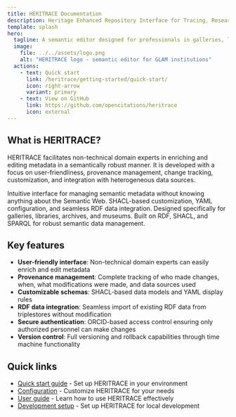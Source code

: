 ```yaml
---
title: HERITRACE Documentation
description: Heritage Enhanced Repository Interface for Tracing, Research, Archival Curation, and Engagement
template: splash
hero:
  tagline: A semantic editor designed for professionals in galleries, libraries, archives, and museums (GLAM)
  image:
    file: ../../assets/logo.png
    alt: "HERITRACE logo - semantic editor for GLAM institutions"
  actions:
    - text: Quick start
      link: /heritrace/getting-started/quick-start/
      icon: right-arrow
      variant: primary
    - text: View on GitHub
      link: https://github.com/opencitations/heritrace
      icon: external
---
```



## What is HERITRACE?

HERITRACE facilitates non-technical domain experts in enriching and editing metadata in a semantically robust manner. It is developed with a focus on user-friendliness, provenance management, change tracking, customization, and integration with heterogeneous data sources.

<CardGrid>
	<Card title="For End Users" icon="open-book">
		Intuitive interface for managing semantic metadata without knowing anything about the Semantic Web.
	</Card>
	<Card title="For Developers" icon="setting">
		SHACL-based customization, YAML configuration, and seamless RDF data integration.
	</Card>
	<Card title="GLAM Focused" icon="star">
		Designed specifically for galleries, libraries, archives, and museums.
	</Card>
	<Card title="Semantic Web" icon="puzzle">
		Built on RDF, SHACL, and SPARQL for robust semantic data management.
	</Card>
</CardGrid>

## Key features

- **User-friendly interface**: Non-technical domain experts can easily enrich and edit metadata
- **Provenance management**: Complete tracking of who made changes, when, what modifications were made, and data sources used
- **Customizable schemas**: SHACL-based data models and YAML display rules
- **RDF data integration**: Seamless import of existing RDF data from triplestores without modification
- **Secure authentication**: ORCID-based access control ensuring only authorized personnel can make changes
- **Version control**: Full versioning and rollback capabilities through time machine functionality

## Quick links

- [Quick start guide](/heritrace/getting-started/quick-start/) - Set up HERITRACE in your environment
- [Configuration](/heritrace/configuration/app-settings/) - Customize HERITRACE for your needs
- [User guide](/heritrace/user-guide/overview/) - Learn how to use HERITRACE effectively
- [Development setup](/heritrace/development/) - Set up HERITRACE for local development